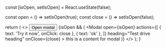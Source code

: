 

  const [isOpen, setIsOpen] = React.useState(false);

  const open = () => setIsOpen(true);
  const close = () => setIsOpen(false);

  return (
    <>
      <Button onClick={isOpen}>Open modal</Button>
      {isOpen && (
        <Modal
          open={isOpen}
          actions={[
            { text: 'Try it now', onClick: close },
            { text: 'ok' },
          ]}
          heading="Test drive heading"
          onClose={close}
        >
          this is a content for modal
        </Modal>
      )}
    </>
  );
}
